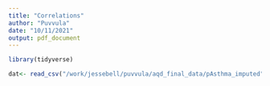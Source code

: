 ```yaml
---
title: "Correlations"
author: "Puvvula"
date: "10/11/2021"
output: pdf_document
---
```


```r
library(tidyverse)

dat<- read_csv("/work/jessebell/puvvula/aqd_final_data/pAsthma_imputed")
```

